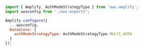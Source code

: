 ```js
import { Amplify, AuthModeStrategyType } from 'aws-amplify';
import awsconfig from './aws-exports';

Amplify.configure({
  ...awsconfig,
  DataStore: {
    authModeStrategyType: AuthModeStrategyType.MULTI_AUTH
  }
});
```

